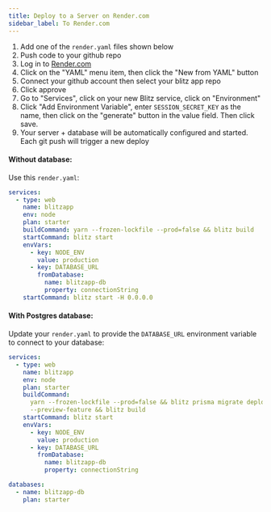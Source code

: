 ```yaml
---
title: Deploy to a Server on Render.com
sidebar_label: To Render.com
---
```


1. Add one of the `render.yaml` files shown below
2. Push code to your github repo
3. Log in to [Render.com](https://render.com)
4. Click on the "YAML" menu item, then click the "New from YAML" button
5. Connect your github account then select your blitz app repo
6. Click approve
7. Go to "Services", click on your new Blitz service, click on
   "Environment"
8. Click "Add Environment Variable", enter `SESSION_SECRET_KEY` as the
   name, then click on the "generate" button in the value field. Then
   click save.
9. Your server + database will be automatically configured and started.
   Each git push will trigger a new deploy

#### Without database:

Use this `render.yaml`:

```yaml
services:
  - type: web
    name: blitzapp
    env: node
    plan: starter
    buildCommand: yarn --frozen-lockfile --prod=false && blitz build
    startCommand: blitz start
    envVars:
      - key: NODE_ENV
        value: production
      - key: DATABASE_URL
        fromDatabase:
          name: blitzapp-db
          property: connectionString
    startCommand: blitz start -H 0.0.0.0
```

#### With Postgres database:

Update your `render.yaml` to provide the `DATABASE_URL` environment
variable to connect to your database:

```yaml
services:
  - type: web
    name: blitzapp
    env: node
    plan: starter
    buildCommand:
      yarn --frozen-lockfile --prod=false && blitz prisma migrate deploy
      --preview-feature && blitz build
    startCommand: blitz start
    envVars:
      - key: NODE_ENV
        value: production
      - key: DATABASE_URL
        fromDatabase:
          name: blitzapp-db
          property: connectionString

databases:
  - name: blitzapp-db
    plan: starter
```
